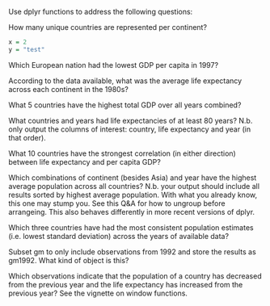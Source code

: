 Use dplyr functions to address the following questions:

How many unique countries are represented per continent?

```r
x = 2 
y = "test"
```

Which European nation had the lowest GDP per capita in 1997?

According to the data available, what was the average life expectancy across each continent in the 1980s?

What 5 countries have the highest total GDP over all years combined?

What countries and years had life expectancies of at least 80 years? N.b. only output the columns of interest: country, life expectancy and year (in that order).

What 10 countries have the strongest correlation (in either direction) between life expectancy and per capita GDP?

Which combinations of continent (besides Asia) and year have the highest average population across all countries? N.b. your output should include all results sorted by highest average population. With what you already know, this one may stump you. See this Q&A for how to ungroup before arrangeing. This also behaves differently in more recent versions of dplyr.

Which three countries have had the most consistent population estimates (i.e. lowest standard deviation) across the years of available data?

Subset gm to only include observations from 1992 and store the results as gm1992. What kind of object is 
this?

Which observations indicate that the population of a country has decreased from the previous year and the life expectancy has increased from the previous year? See the vignette on window functions.